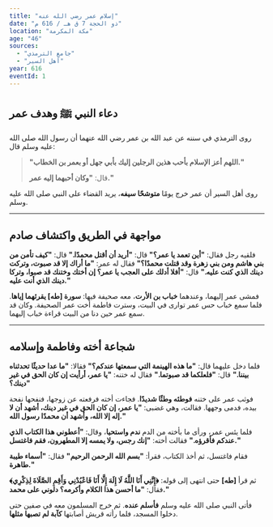 ```yaml
---
title: "إسلام عمر رضي الله عنه"
date: "ذو الحجة 7 ق هـ / 616 م"
location: "مكة المكرمة"
age: "46"
sources:
  - "جامع الترمذي"
  - "أهل السير"
year: 616
eventId: 1
---
```


## دعاء النبي ﷺ وهدف عمر

روى الترمذي في سننه عن عبد الله بن عمر رضي الله عنهما أن رسول الله صلى الله عليه وسلم قال:
> **"اللهم أعز الإسلام بأحب هذين الرجلين إليك بأبي جهل أو بعمر بن الخطاب."**
>
> قال: **"وكان أحبهما إليه عمر."**

روى أهل السير أن عمر خرج يومًا **متوشحًا سيفه**، يريد القضاء على النبي صلى الله عليه وسلم.

---

## مواجهة في الطريق واكتشاف صادم

فلقيه رجل فقال: **"أين تعمد يا عمر؟"**
قال: **"أريد أن أقتل محمدًا."**
قال: **"كيف تأمن من بني هاشم ومن بني زهرة وقد قتلت محمدًا؟"**
فقال له عمر: **"ما أراك إلا قد صبوت، وتركت دينك الذي كنت عليه."**
قال: **"أفلا أدلك على العجب يا عمر؟ إن أختك وختنك قد صبوا، وتركا دينك الذي أنت عليه."**

فمشى عمر إليهما، وعندهما **خباب بن الأرت**، معه صحيفة فيها: **سورة [طه] يقرئهما إياها**. فلما سمع خباب حس عمر توارى في البيت، وسترت فاطمة أخت عمر الصحيفة. وكان قد سمع عمر حين دنا من البيت قراءة خباب إليهما.

---

## شجاعة أخته وفاطمة وإسلامه

فلما دخل عليهما قال: **"ما هذه الهينمة التي سمعتها عندكم؟"**
فقالا: **"ما عدا حديثًا تحدثناه بيننا."**
قال: **"فلعلكما قد صبوتما."**
فقال له ختنه: **"يا عمر، أرأيت إن كان الحق في غير دينك؟"**

فوثب عمر على ختنه **فوطئه وطئًا شديدًا**. فجاءت أخته فرفعته عن زوجها، فنفحها نفحة بيده، فدمى وجهها.
فقالت، وهي غضبى: **"يا عمر، إن كان الحق في غير دينك، أشهد أن لا إله إلا الله، وأشهد أن محمدًا رسول الله."**

فلما يئس عمر، ورأى ما بأخته من الدم **ندم واستحيا**، وقال: **"أعطوني هذا الكتاب الذي عندكم فأقرؤه."**
فقالت أخته: **"إنك رجس، ولا يمسه إلا المطهرون، فقم فاغتسل."**

فقام فاغتسل، ثم أخذ الكتاب، فقرأ: **"بسم الله الرحمن الرحيم"**
فقال: **"أسماء طيبة طاهرة."**

ثم قرأ **[طه]** حتى انتهى إلى قوله: **﴿إِنَّنِي أَنَا اللَّهُ لَا إِلَهَ إِلَّا أَنَا فَاعْبُدْنِي وَأَقِمِ الصَّلَاةَ لِذِكْرِي﴾**
فقال: **"ما أحسن هذا الكلام وأكرمه؟ دلوني على محمد."**

فأتى النبي صلى الله عليه وسلم **فأسلم عنده**. ثم خرج المسلمون معه في صفين حتى دخلوا المسجد، فلما رأته قريش أصابتها **كآبة لم تصبها مثلها**.
